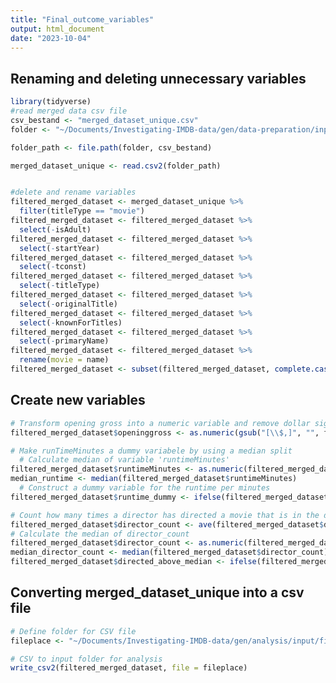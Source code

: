 ```yaml
---
title: "Final_outcome_variables"
output: html_document
date: "2023-10-04"
---
```


## Renaming and deleting unnecessary variables

```r
library(tidyverse)
#read merged data csv file
csv_bestand <- "merged_dataset_unique.csv"
folder <- "~/Documents/Investigating-IMDB-data/gen/data-preparation/input_filtering"

folder_path <- file.path(folder, csv_bestand)

merged_dataset_unique <- read.csv2(folder_path)


#delete and rename variables
filtered_merged_dataset <- merged_dataset_unique %>%
  filter(titleType == "movie")
filtered_merged_dataset <- filtered_merged_dataset %>%
  select(-isAdult)
filtered_merged_dataset <- filtered_merged_dataset %>%
  select(-startYear)
filtered_merged_dataset <- filtered_merged_dataset %>%
  select(-tconst)
filtered_merged_dataset <- filtered_merged_dataset %>%
  select(-titleType)
filtered_merged_dataset <- filtered_merged_dataset %>%
  select(-originalTitle)
filtered_merged_dataset <- filtered_merged_dataset %>%
  select(-knownForTitles)
filtered_merged_dataset <- filtered_merged_dataset %>%
  select(-primaryName)
filtered_merged_dataset <- filtered_merged_dataset %>%
  rename(movie = name)
filtered_merged_dataset <- subset(filtered_merged_dataset, complete.cases(filtered_merged_dataset))

```

## Create new variables 

```r
# Transform opening gross into a numeric variable and remove dollar signs
filtered_merged_dataset$openinggross <- as.numeric(gsub("[\\$,]", "", filtered_merged_dataset$openinggross))

# Make runTimeMinutes a dummy variabele by using a median split
  # Calculate median of variable 'runtimeMinutes'
filtered_merged_dataset$runtimeMinutes <- as.numeric(filtered_merged_dataset$runtimeMinutes)
median_runtime <- median(filtered_merged_dataset$runtimeMinutes)
  # Construct a dummy variable for the runtime per minutes 
filtered_merged_dataset$runtime_dummy <- ifelse(filtered_merged_dataset$runtimeMinutes <= median_runtime, 0, 1)

# Count how many times a director has directed a movie that is in the dataset
filtered_merged_dataset$director_count <- ave(filtered_merged_dataset$director_identifier, filtered_merged_dataset$director_identifier, FUN = length)
# Calculate the median of director_count
filtered_merged_dataset$director_count <- as.numeric(filtered_merged_dataset$director_count)
median_director_count <- median(filtered_merged_dataset$director_count)
filtered_merged_dataset$directed_above_median <- ifelse(filtered_merged_dataset$director_count <= median_director_count, 0, 1)

```

## Converting merged_dataset_unique into a csv file

```r
# Define folder for CSV file
fileplace <- "~/Documents/Investigating-IMDB-data/gen/analysis/input/filtered_merged_dataset.csv"

# CSV to input folder for analysis
write_csv2(filtered_merged_dataset, file = fileplace)

```
